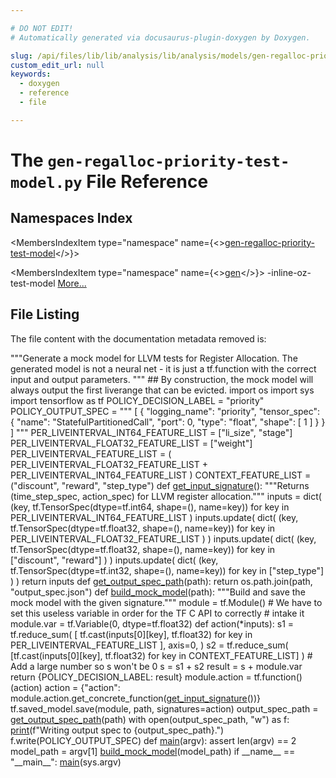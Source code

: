 ```yaml
---

# DO NOT EDIT!
# Automatically generated via docusaurus-plugin-doxygen by Doxygen.

slug: /api/files/lib/lib/analysis/lib/analysis/models/gen-regalloc-priority-test-model-py
custom_edit_url: null
keywords:
  - doxygen
  - reference
  - file

---
```





# The `gen-regalloc-priority-test-model.py` File Reference

<DoxygenPage pluginConfig={pluginConfig}>



## Namespaces Index

<MembersIndex>

<MembersIndexItem
  type="namespace"
  name={<><a href="/docs/api/namespaces/gen-regalloc-priority-test-model">gen-regalloc-priority-test-model</a></>}>
</MembersIndexItem>

<MembersIndexItem
  type="namespace"
  name={<><a href="/docs/api/namespaces/gen">gen</a></>}>
-inline-oz-test-model <a href="/docs/api/namespaces/gen/#details">More...</a>
</MembersIndexItem>

</MembersIndex>


## File Listing

The file content with the documentation metadata removed is:

<ProgramListing>

<Link id="l00001" /><CodeLine lineNumber="1" lineLink="/docs/api/namespaces/gen-regalloc-priority-test-model"><Highlight kind="stringliteral">&quot;&quot;&quot;Generate a mock model for LLVM tests for Register Allocation.</Highlight></CodeLine>
<Link id="l00002" /><CodeLine lineNumber="2"><Highlight kind="stringliteral">The generated model is not a neural net - it is just a tf.function with the</Highlight></CodeLine>
<Link id="l00003" /><CodeLine lineNumber="3"><Highlight kind="stringliteral">correct input and output parameters. </Highlight></CodeLine>
<Link id="l00004" /><CodeLine lineNumber="4"><Highlight kind="stringliteral">&quot;&quot;&quot;</Highlight><Highlight kind="normal"></Highlight></CodeLine>
<Link id="l00005" /><CodeLine lineNumber="5"><Highlight kind="normal"></Highlight><Highlight kind="comment">## By construction, the mock model will always output the first liverange that can be evicted.</Highlight><Highlight kind="normal"></Highlight></CodeLine>
<Link id="l00006" /><CodeLine lineNumber="6"><Highlight kind="normal"></Highlight></CodeLine>
<Link id="l00007" /><CodeLine lineNumber="7"><Highlight kind="normal"></Highlight><Highlight kind="keyword">import</Highlight><Highlight kind="normal"> os</Highlight></CodeLine>
<Link id="l00008" /><CodeLine lineNumber="8"><Highlight kind="normal"></Highlight><Highlight kind="keyword">import</Highlight><Highlight kind="normal"> sys</Highlight></CodeLine>
<Link id="l00009" /><CodeLine lineNumber="9"><Highlight kind="normal"></Highlight><Highlight kind="keyword">import</Highlight><Highlight kind="normal"> tensorflow </Highlight><Highlight kind="keyword">as</Highlight><Highlight kind="normal"> tf</Highlight></CodeLine>
<Link id="l00010" /><CodeLine lineNumber="10"><Highlight kind="normal"></Highlight></CodeLine>
<Link id="l00011" /><CodeLine lineNumber="11" lineLink="/docs/api/namespaces/gen-regalloc-priority-test-model/#a013e7478bf599fe4b96a962bfc656a1d"><Highlight kind="normal">POLICY&#95;DECISION&#95;LABEL = </Highlight><Highlight kind="stringliteral">&quot;priority&quot;</Highlight><Highlight kind="normal"></Highlight></CodeLine>
<Link id="l00012" /><CodeLine lineNumber="12" lineLink="/docs/api/namespaces/gen-regalloc-priority-test-model/#a9212c0c53418b17068763a3e7beb66e3"><Highlight kind="normal">POLICY&#95;OUTPUT&#95;SPEC = </Highlight><Highlight kind="stringliteral">&quot;&quot;&quot;</Highlight></CodeLine>
<Link id="l00013" /><CodeLine lineNumber="13"><Highlight kind="stringliteral">&#91;</Highlight></CodeLine>
<Link id="l00014" /><CodeLine lineNumber="14"><Highlight kind="stringliteral">    &#123;</Highlight></CodeLine>
<Link id="l00015" /><CodeLine lineNumber="15"><Highlight kind="stringliteral">        &quot;logging&#95;name&quot;: &quot;priority&quot;, </Highlight></CodeLine>
<Link id="l00016" /><CodeLine lineNumber="16"><Highlight kind="stringliteral">        &quot;tensor&#95;spec&quot;: &#123;</Highlight></CodeLine>
<Link id="l00017" /><CodeLine lineNumber="17"><Highlight kind="stringliteral">            &quot;name&quot;: &quot;StatefulPartitionedCall&quot;, </Highlight></CodeLine>
<Link id="l00018" /><CodeLine lineNumber="18"><Highlight kind="stringliteral">            &quot;port&quot;: 0, </Highlight></CodeLine>
<Link id="l00019" /><CodeLine lineNumber="19"><Highlight kind="stringliteral">            &quot;type&quot;: &quot;float&quot;, </Highlight></CodeLine>
<Link id="l00020" /><CodeLine lineNumber="20"><Highlight kind="stringliteral">            &quot;shape&quot;: &#91;</Highlight></CodeLine>
<Link id="l00021" /><CodeLine lineNumber="21"><Highlight kind="stringliteral">                1</Highlight></CodeLine>
<Link id="l00022" /><CodeLine lineNumber="22"><Highlight kind="stringliteral">            &#93;</Highlight></CodeLine>
<Link id="l00023" /><CodeLine lineNumber="23"><Highlight kind="stringliteral">        &#125;</Highlight></CodeLine>
<Link id="l00024" /><CodeLine lineNumber="24"><Highlight kind="stringliteral">    &#125;</Highlight></CodeLine>
<Link id="l00025" /><CodeLine lineNumber="25"><Highlight kind="stringliteral">&#93;</Highlight></CodeLine>
<Link id="l00026" /><CodeLine lineNumber="26"><Highlight kind="stringliteral">&quot;&quot;&quot;</Highlight><Highlight kind="normal"></Highlight></CodeLine>
<Link id="l00027" /><CodeLine lineNumber="27" lineLink="/docs/api/namespaces/gen-regalloc-priority-test-model/#ac17e919b04f6044acd563c93991c19ff"><Highlight kind="normal">PER&#95;LIVEINTERVAL&#95;INT64&#95;FEATURE&#95;LIST = &#91;</Highlight><Highlight kind="stringliteral">&quot;li&#95;size&quot;</Highlight><Highlight kind="normal">, </Highlight><Highlight kind="stringliteral">&quot;stage&quot;</Highlight><Highlight kind="normal">&#93;</Highlight></CodeLine>
<Link id="l00028" /><CodeLine lineNumber="28" lineLink="/docs/api/namespaces/gen-regalloc-priority-test-model/#a9934195622fd809524abfbe93bf5faee"><Highlight kind="normal">PER&#95;LIVEINTERVAL&#95;FLOAT32&#95;FEATURE&#95;LIST = &#91;</Highlight><Highlight kind="stringliteral">&quot;weight&quot;</Highlight><Highlight kind="normal">&#93;</Highlight></CodeLine>
<Link id="l00029" /><CodeLine lineNumber="29" lineLink="/docs/api/namespaces/gen-regalloc-priority-test-model/#a484b69dd6735864fc8f89993883431e8"><Highlight kind="normal">PER&#95;LIVEINTERVAL&#95;FEATURE&#95;LIST = (</Highlight></CodeLine>
<Link id="l00030" /><CodeLine lineNumber="30"><Highlight kind="normal">    PER&#95;LIVEINTERVAL&#95;FLOAT32&#95;FEATURE&#95;LIST + PER&#95;LIVEINTERVAL&#95;INT64&#95;FEATURE&#95;LIST</Highlight></CodeLine>
<Link id="l00031" /><CodeLine lineNumber="31"><Highlight kind="normal">)</Highlight></CodeLine>
<Link id="l00032" /><CodeLine lineNumber="32" lineLink="/docs/api/namespaces/gen-regalloc-priority-test-model/#a945813d1ef45da09c326405ae455f571"><Highlight kind="normal">CONTEXT&#95;FEATURE&#95;LIST = (</Highlight><Highlight kind="stringliteral">&quot;discount&quot;</Highlight><Highlight kind="normal">, </Highlight><Highlight kind="stringliteral">&quot;reward&quot;</Highlight><Highlight kind="normal">, </Highlight><Highlight kind="stringliteral">&quot;step&#95;type&quot;</Highlight><Highlight kind="normal">)</Highlight></CodeLine>
<Link id="l00033" /><CodeLine lineNumber="33"><Highlight kind="normal"></Highlight></CodeLine>
<Link id="l00034" /><CodeLine lineNumber="34"><Highlight kind="normal"></Highlight></CodeLine>
<Link id="l00035" /><CodeLine lineNumber="35" lineLink="/docs/api/namespaces/gen-regalloc-priority-test-model/#aafe3441287e2c0478b27e00e108e7e73"><Highlight kind="normal"></Highlight><Highlight kind="keyword">def </Highlight><Highlight kind="normal"><a href="/docs/api/namespaces/gen-regalloc-priority-test-model/#aafe3441287e2c0478b27e00e108e7e73">get&#95;input&#95;signature</a>():</Highlight></CodeLine>
<Link id="l00036" /><CodeLine lineNumber="36"><Highlight kind="normal">    </Highlight><Highlight kind="stringliteral">&quot;&quot;&quot;Returns (time&#95;step&#95;spec, action&#95;spec) for LLVM register allocation.&quot;&quot;&quot;</Highlight><Highlight kind="normal"></Highlight></CodeLine>
<Link id="l00037" /><CodeLine lineNumber="37"><Highlight kind="normal">    inputs = dict(</Highlight></CodeLine>
<Link id="l00038" /><CodeLine lineNumber="38"><Highlight kind="normal">        (key, tf.TensorSpec(dtype=tf.int64, shape=(), name=key))</Highlight></CodeLine>
<Link id="l00039" /><CodeLine lineNumber="39"><Highlight kind="normal">        </Highlight><Highlight kind="keywordflow">for</Highlight><Highlight kind="normal"> key </Highlight><Highlight kind="keywordflow">in</Highlight><Highlight kind="normal"> PER&#95;LIVEINTERVAL&#95;INT64&#95;FEATURE&#95;LIST</Highlight></CodeLine>
<Link id="l00040" /><CodeLine lineNumber="40"><Highlight kind="normal">    )</Highlight></CodeLine>
<Link id="l00041" /><CodeLine lineNumber="41"><Highlight kind="normal">    inputs.update(</Highlight></CodeLine>
<Link id="l00042" /><CodeLine lineNumber="42"><Highlight kind="normal">        dict(</Highlight></CodeLine>
<Link id="l00043" /><CodeLine lineNumber="43"><Highlight kind="normal">            (key, tf.TensorSpec(dtype=tf.float32, shape=(), name=key))</Highlight></CodeLine>
<Link id="l00044" /><CodeLine lineNumber="44"><Highlight kind="normal">            </Highlight><Highlight kind="keywordflow">for</Highlight><Highlight kind="normal"> key </Highlight><Highlight kind="keywordflow">in</Highlight><Highlight kind="normal"> PER&#95;LIVEINTERVAL&#95;FLOAT32&#95;FEATURE&#95;LIST</Highlight></CodeLine>
<Link id="l00045" /><CodeLine lineNumber="45"><Highlight kind="normal">        )</Highlight></CodeLine>
<Link id="l00046" /><CodeLine lineNumber="46"><Highlight kind="normal">    )</Highlight></CodeLine>
<Link id="l00047" /><CodeLine lineNumber="47"><Highlight kind="normal">    inputs.update(</Highlight></CodeLine>
<Link id="l00048" /><CodeLine lineNumber="48"><Highlight kind="normal">        dict(</Highlight></CodeLine>
<Link id="l00049" /><CodeLine lineNumber="49"><Highlight kind="normal">            (key, tf.TensorSpec(dtype=tf.float32, shape=(), name=key))</Highlight></CodeLine>
<Link id="l00050" /><CodeLine lineNumber="50"><Highlight kind="normal">            </Highlight><Highlight kind="keywordflow">for</Highlight><Highlight kind="normal"> key </Highlight><Highlight kind="keywordflow">in</Highlight><Highlight kind="normal"> &#91;</Highlight><Highlight kind="stringliteral">&quot;discount&quot;</Highlight><Highlight kind="normal">, </Highlight><Highlight kind="stringliteral">&quot;reward&quot;</Highlight><Highlight kind="normal">&#93;</Highlight></CodeLine>
<Link id="l00051" /><CodeLine lineNumber="51"><Highlight kind="normal">        )</Highlight></CodeLine>
<Link id="l00052" /><CodeLine lineNumber="52"><Highlight kind="normal">    )</Highlight></CodeLine>
<Link id="l00053" /><CodeLine lineNumber="53"><Highlight kind="normal">    inputs.update(</Highlight></CodeLine>
<Link id="l00054" /><CodeLine lineNumber="54"><Highlight kind="normal">        dict(</Highlight></CodeLine>
<Link id="l00055" /><CodeLine lineNumber="55"><Highlight kind="normal">            (key, tf.TensorSpec(dtype=tf.int32, shape=(), name=key))</Highlight></CodeLine>
<Link id="l00056" /><CodeLine lineNumber="56"><Highlight kind="normal">            </Highlight><Highlight kind="keywordflow">for</Highlight><Highlight kind="normal"> key </Highlight><Highlight kind="keywordflow">in</Highlight><Highlight kind="normal"> &#91;</Highlight><Highlight kind="stringliteral">&quot;step&#95;type&quot;</Highlight><Highlight kind="normal">&#93;</Highlight></CodeLine>
<Link id="l00057" /><CodeLine lineNumber="57"><Highlight kind="normal">        )</Highlight></CodeLine>
<Link id="l00058" /><CodeLine lineNumber="58"><Highlight kind="normal">    )</Highlight></CodeLine>
<Link id="l00059" /><CodeLine lineNumber="59"><Highlight kind="normal">    </Highlight><Highlight kind="keywordflow">return</Highlight><Highlight kind="normal"> inputs</Highlight></CodeLine>
<Link id="l00060" /><CodeLine lineNumber="60"><Highlight kind="normal"></Highlight></CodeLine>
<Link id="l00061" /><CodeLine lineNumber="61"><Highlight kind="normal"></Highlight></CodeLine>
<Link id="l00062" /><CodeLine lineNumber="62" lineLink="/docs/api/namespaces/gen-regalloc-priority-test-model/#af9f86ff91dd892299687a66bffac9530"><Highlight kind="normal"></Highlight><Highlight kind="keyword">def </Highlight><Highlight kind="normal"><a href="/docs/api/namespaces/gen-regalloc-priority-test-model/#af9f86ff91dd892299687a66bffac9530">get&#95;output&#95;spec&#95;path</a>(path):</Highlight></CodeLine>
<Link id="l00063" /><CodeLine lineNumber="63"><Highlight kind="normal">    </Highlight><Highlight kind="keywordflow">return</Highlight><Highlight kind="normal"> os.path.join(path, </Highlight><Highlight kind="stringliteral">&quot;output&#95;spec.json&quot;</Highlight><Highlight kind="normal">)</Highlight></CodeLine>
<Link id="l00064" /><CodeLine lineNumber="64"><Highlight kind="normal"></Highlight></CodeLine>
<Link id="l00065" /><CodeLine lineNumber="65"><Highlight kind="normal"></Highlight></CodeLine>
<Link id="l00066" /><CodeLine lineNumber="66" lineLink="/docs/api/namespaces/gen-regalloc-priority-test-model/#a897c3b991053cb02691cf49f5b7b1cc3"><Highlight kind="normal"></Highlight><Highlight kind="keyword">def </Highlight><Highlight kind="normal"><a href="/docs/api/namespaces/gen-regalloc-priority-test-model/#a897c3b991053cb02691cf49f5b7b1cc3">build&#95;mock&#95;model</a>(path):</Highlight></CodeLine>
<Link id="l00067" /><CodeLine lineNumber="67"><Highlight kind="normal">    </Highlight><Highlight kind="stringliteral">&quot;&quot;&quot;Build and save the mock model with the given signature.&quot;&quot;&quot;</Highlight><Highlight kind="normal"></Highlight></CodeLine>
<Link id="l00068" /><CodeLine lineNumber="68"><Highlight kind="normal">    module = tf.Module()</Highlight></CodeLine>
<Link id="l00069" /><CodeLine lineNumber="69"><Highlight kind="normal">    </Highlight><Highlight kind="comment"># We have to set this useless variable in order for the TF C API to correctly</Highlight><Highlight kind="normal"></Highlight></CodeLine>
<Link id="l00070" /><CodeLine lineNumber="70"><Highlight kind="normal">    </Highlight><Highlight kind="comment"># intake it</Highlight><Highlight kind="normal"></Highlight></CodeLine>
<Link id="l00071" /><CodeLine lineNumber="71"><Highlight kind="normal">    module.var = tf.Variable(0, dtype=tf.float32)</Highlight></CodeLine>
<Link id="l00072" /><CodeLine lineNumber="72"><Highlight kind="normal"></Highlight></CodeLine>
<Link id="l00073" /><CodeLine lineNumber="73"><Highlight kind="normal">    </Highlight><Highlight kind="keyword">def </Highlight><Highlight kind="normal">action(&#42;inputs):</Highlight></CodeLine>
<Link id="l00074" /><CodeLine lineNumber="74"><Highlight kind="normal">        s1 = tf.reduce&#95;sum(</Highlight></CodeLine>
<Link id="l00075" /><CodeLine lineNumber="75"><Highlight kind="normal">            &#91;</Highlight></CodeLine>
<Link id="l00076" /><CodeLine lineNumber="76"><Highlight kind="normal">                tf.cast(inputs&#91;0&#93;&#91;key&#93;, tf.float32)</Highlight></CodeLine>
<Link id="l00077" /><CodeLine lineNumber="77"><Highlight kind="normal">                </Highlight><Highlight kind="keywordflow">for</Highlight><Highlight kind="normal"> key </Highlight><Highlight kind="keywordflow">in</Highlight><Highlight kind="normal"> PER&#95;LIVEINTERVAL&#95;FEATURE&#95;LIST</Highlight></CodeLine>
<Link id="l00078" /><CodeLine lineNumber="78"><Highlight kind="normal">            &#93;,</Highlight></CodeLine>
<Link id="l00079" /><CodeLine lineNumber="79"><Highlight kind="normal">            axis=0,</Highlight></CodeLine>
<Link id="l00080" /><CodeLine lineNumber="80"><Highlight kind="normal">        )</Highlight></CodeLine>
<Link id="l00081" /><CodeLine lineNumber="81"><Highlight kind="normal">        s2 = tf.reduce&#95;sum(</Highlight></CodeLine>
<Link id="l00082" /><CodeLine lineNumber="82"><Highlight kind="normal">            &#91;tf.cast(inputs&#91;0&#93;&#91;key&#93;, tf.float32) </Highlight><Highlight kind="keywordflow">for</Highlight><Highlight kind="normal"> key </Highlight><Highlight kind="keywordflow">in</Highlight><Highlight kind="normal"> CONTEXT&#95;FEATURE&#95;LIST&#93;</Highlight></CodeLine>
<Link id="l00083" /><CodeLine lineNumber="83"><Highlight kind="normal">        )</Highlight></CodeLine>
<Link id="l00084" /><CodeLine lineNumber="84"><Highlight kind="normal">        </Highlight><Highlight kind="comment"># Add a large number so s won&#39;t be 0</Highlight><Highlight kind="normal"></Highlight></CodeLine>
<Link id="l00085" /><CodeLine lineNumber="85"><Highlight kind="normal">        s = s1 + s2</Highlight></CodeLine>
<Link id="l00086" /><CodeLine lineNumber="86"><Highlight kind="normal">        result = s + module.var</Highlight></CodeLine>
<Link id="l00087" /><CodeLine lineNumber="87"><Highlight kind="normal">        </Highlight><Highlight kind="keywordflow">return</Highlight><Highlight kind="normal"> &#123;POLICY&#95;DECISION&#95;LABEL: result&#125;</Highlight></CodeLine>
<Link id="l00088" /><CodeLine lineNumber="88"><Highlight kind="normal"></Highlight></CodeLine>
<Link id="l00089" /><CodeLine lineNumber="89"><Highlight kind="normal">    module.action = tf.function()(action)</Highlight></CodeLine>
<Link id="l00090" /><CodeLine lineNumber="90"><Highlight kind="normal">    action = &#123;</Highlight><Highlight kind="stringliteral">&quot;action&quot;</Highlight><Highlight kind="normal">: module.action.get&#95;concrete&#95;function(<a href="/docs/api/namespaces/gen-regalloc-priority-test-model/#aafe3441287e2c0478b27e00e108e7e73">get&#95;input&#95;signature</a>())&#125;</Highlight></CodeLine>
<Link id="l00091" /><CodeLine lineNumber="91"><Highlight kind="normal"></Highlight></CodeLine>
<Link id="l00092" /><CodeLine lineNumber="92"><Highlight kind="normal">    tf.saved&#95;model.save(module, path, signatures=action)</Highlight></CodeLine>
<Link id="l00093" /><CodeLine lineNumber="93"><Highlight kind="normal">    output&#95;spec&#95;path = <a href="/docs/api/namespaces/gen-regalloc-priority-test-model/#af9f86ff91dd892299687a66bffac9530">get&#95;output&#95;spec&#95;path</a>(path)</Highlight></CodeLine>
<Link id="l00094" /><CodeLine lineNumber="94"><Highlight kind="normal">    </Highlight><Highlight kind="keyword">with</Highlight><Highlight kind="normal"> open(output&#95;spec&#95;path, </Highlight><Highlight kind="stringliteral">&quot;w&quot;</Highlight><Highlight kind="normal">) </Highlight><Highlight kind="keyword">as</Highlight><Highlight kind="normal"> f:</Highlight></CodeLine>
<Link id="l00095" /><CodeLine lineNumber="95"><Highlight kind="normal">        <a href="/docs/api/files/lib/lib/object/archivewriter-cpp/#aa9f638c7ae7fdd206a6c60e26bef9751">print</a>(f</Highlight><Highlight kind="stringliteral">&quot;Writing output spec to &#123;output&#95;spec&#95;path&#125;.&quot;</Highlight><Highlight kind="normal">)</Highlight></CodeLine>
<Link id="l00096" /><CodeLine lineNumber="96"><Highlight kind="normal">        f.write(POLICY&#95;OUTPUT&#95;SPEC)</Highlight></CodeLine>
<Link id="l00097" /><CodeLine lineNumber="97"><Highlight kind="normal"></Highlight></CodeLine>
<Link id="l00098" /><CodeLine lineNumber="98"><Highlight kind="normal"></Highlight></CodeLine>
<Link id="l00099" /><CodeLine lineNumber="99" lineLink="/docs/api/namespaces/gen-regalloc-priority-test-model/#a7e6eedaf5bab1391345fc4dc8826d4f2"><Highlight kind="normal"></Highlight><Highlight kind="keyword">def </Highlight><Highlight kind="normal"><a href="/docs/api/namespaces/gen-regalloc-priority-test-model/#a7e6eedaf5bab1391345fc4dc8826d4f2">main</a>(argv):</Highlight></CodeLine>
<Link id="l00100" /><CodeLine lineNumber="100"><Highlight kind="normal">    </Highlight><Highlight kind="keyword">assert</Highlight><Highlight kind="normal"> len(argv) == 2</Highlight></CodeLine>
<Link id="l00101" /><CodeLine lineNumber="101"><Highlight kind="normal">    model&#95;path = argv&#91;1&#93;</Highlight></CodeLine>
<Link id="l00102" /><CodeLine lineNumber="102"><Highlight kind="normal">    <a href="/docs/api/namespaces/gen-regalloc-priority-test-model/#a897c3b991053cb02691cf49f5b7b1cc3">build&#95;mock&#95;model</a>(model&#95;path)</Highlight></CodeLine>
<Link id="l00103" /><CodeLine lineNumber="103"><Highlight kind="normal"></Highlight></CodeLine>
<Link id="l00104" /><CodeLine lineNumber="104"><Highlight kind="normal"></Highlight></CodeLine>
<Link id="l00105" /><CodeLine lineNumber="105"><Highlight kind="normal"></Highlight><Highlight kind="keywordflow">if</Highlight><Highlight kind="normal"> &#95;&#95;name&#95;&#95; == </Highlight><Highlight kind="stringliteral">&quot;&#95;&#95;main&#95;&#95;&quot;</Highlight><Highlight kind="normal">:</Highlight></CodeLine>
<Link id="l00106" /><CodeLine lineNumber="106"><Highlight kind="normal">    <a href="/docs/api/namespaces/gen-regalloc-priority-test-model/#a7e6eedaf5bab1391345fc4dc8826d4f2">main</a>(sys.argv)</Highlight></CodeLine>

</ProgramListing>


</DoxygenPage>
